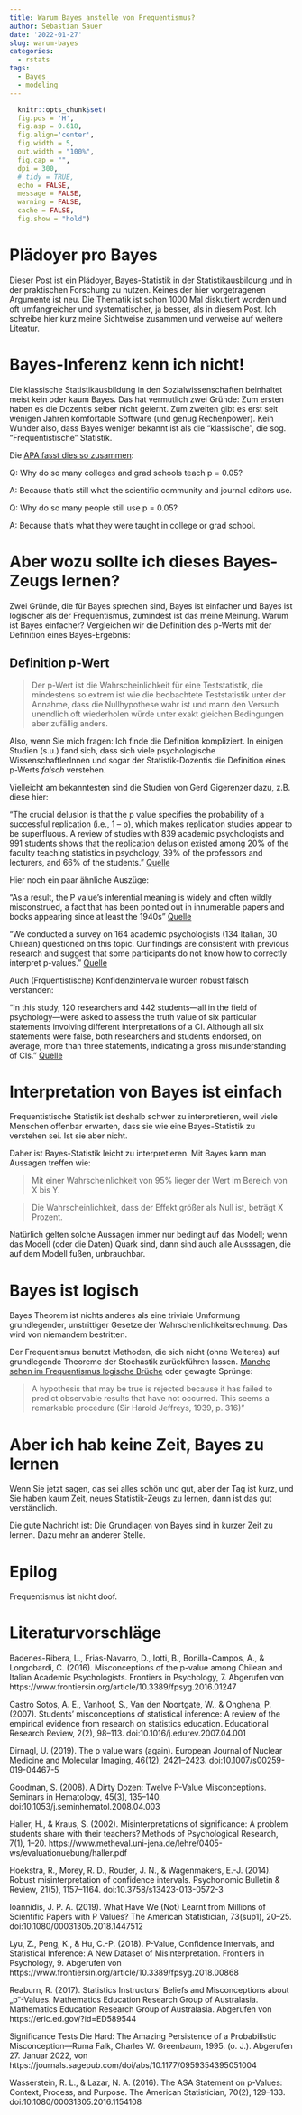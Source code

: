 ```yaml
---
title: Warum Bayes anstelle von Frequentismus?
author: Sebastian Sauer
date: '2022-01-27'
slug: warum-bayes
categories:
  - rstats
tags:
  - Bayes
  - modeling
---
```



```r
  knitr::opts_chunk$set(
  fig.pos = 'H',
  fig.asp = 0.618,
  fig.align='center',
  fig.width = 5,
  out.width = "100%",
  fig.cap = "", 
  dpi = 300,
  # tidy = TRUE,
  echo = FALSE,
  message = FALSE,
  warning = FALSE,
  cache = FALSE,
  fig.show = "hold")
```



# Plädoyer pro Bayes

Dieser Post ist ein Plädoyer, Bayes-Statistik in der Statistikausbildung und in der praktischen Forschung zu nutzen.
Keines der hier vorgetragenen Argumente ist neu.
Die Thematik ist schon 1000 Mal diskutiert worden und oft umfangreicher und systematischer,
ja besser, als in diesem Post.
Ich schreibe hier kurz meine Sichtweise zusammen und verweise auf weitere Liteatur.



# Bayes-Inferenz kenn ich nicht!

Die klassische Statistikausbildung in den Sozialwissenschaften beinhaltet meist kein oder kaum Bayes.
Das hat vermutlich zwei Gründe: Zum ersten haben es die Dozentis selber nicht gelernt. 
Zum zweiten gibt es erst seit wenigen Jahren komfortable Software (und genug Rechenpower).
Kein Wunder also, dass Bayes weniger bekannt ist als die "klassische",
die sog. "Frequentistische" Statistik.


Die [APA fasst dies so zusammen](https://www.tandfonline.com/doi/full/10.1080/00031305.2016.1154108):

Q: Why do so many colleges and grad schools teach p = 0.05?

A: Because that's still what the scientific community and journal editors use.

Q: Why do so many people still use p = 0.05?

A: Because that's what they were taught in college or grad school.




# Aber wozu sollte ich dieses Bayes-Zeugs lernen?

Zwei Gründe, die für Bayes sprechen sind, Bayes ist einfacher und Bayes ist logischer als der Frequentismus,
zumindest ist das meine Meinung.
Warum ist Bayes einfacher? Vergleichen wir die Definition des p-Werts mit der Definition eines Bayes-Ergebnis:


## Definition p-Wert

>    Der p-Wert ist die Wahrscheinlichkeit für eine Teststatistik, die mindestens so extrem ist wie die beobachtete Teststatistik unter der Annahme, dass die Nullhypothese wahr ist und mann den Versuch unendlich oft wiederholen würde unter exakt gleichen Bedingungen aber zufällig anders.


Also, wenn Sie mich fragen: Ich finde die Definition kompliziert. 
In einigen Studien (s.u.) fand sich, dass sich viele psychologische WissenschaftlerInnen und sogar der Statistik-Dozentis die Definition eines p-Werts *falsch* verstehen.

Vielleicht am bekanntesten sind die Studien von Gerd Gigerenzer dazu, z.B. diese hier:


"The crucial delusion is that the p value specifies the probability of a successful replication (i.e., 1 – p), which makes replication studies appear to be superfluous. A review of studies with 839 academic psychologists and 991 students shows that the replication delusion existed among 20% of the faculty teaching statistics in psychology, 39% of the professors and lecturers, and 66% of the students." [Quelle](https://journals.sagepub.com/doi/full/10.1177/2515245918771329)

Hier noch ein paar ähnliche Auszüge:

"As a result, the P value's inferential meaning is widely and often wildly misconstrued, a fact that has been pointed out in innumerable papers and books appearing since at least the 1940s" [Quelle](https://www.sciencedirect.com/science/article/abs/pii/S0037196308000620)


"We conducted a survey on 164 academic psychologists (134 Italian, 30 Chilean) questioned on this topic. Our findings are consistent with previous research and suggest that some participants do not know how to correctly interpret p-values." [Quelle](https://www.frontiersin.org/articles/10.3389/fpsyg.2016.01247/full)


Auch (Frquentistische) Konfidenzintervalle wurden robust falsch verstanden:


"In this study, 120 researchers and 442 students—all in the field of psychology—were asked to assess the truth value of six particular statements involving different interpretations of a CI. Although all six statements were false, both researchers and students endorsed, on average, more than three statements, indicating a gross misunderstanding of CIs." [Quelle](https://link.springer.com/article/10.3758/s13423-013-0572-3)




# Interpretation von Bayes ist einfach


Frequentistische Statistik ist deshalb schwer zu interpretieren,
weil viele Menschen offenbar erwarten, dass sie wie eine Bayes-Statistik zu verstehen sei.
Ist sie aber nicht.

Daher ist Bayes-Statistik leicht zu interpretieren.
Mit Bayes kann man Aussagen treffen wie:

>   Mit einer Wahrscheinlichkeit von 95% lieger der Wert im Bereich von X bis Y.

>   Die Wahrscheinlichkeit, dass der Effekt größer als Null ist, beträgt X Prozent.


Natürlich gelten solche Aussagen immer nur bedingt auf das Modell;
wenn das Modell (oder die Daten) Quark sind, 
dann sind auch alle Ausssagen, die auf dem Modell fußen, unbrauchbar.




# Bayes ist logisch

Bayes Theorem ist nichts anderes als eine triviale Umformung grundlegender,
unstrittiger Gesetze der Wahrscheinlichkeitsrechnung.
Das wird von niemandem bestritten.

Der Frequentismus benutzt Methoden, die sich nicht (ohne Weiteres) auf grundlegende
Theoreme der Stochastik zurückführen lassen.
[Manche sehen im Frequentismus logische Brüche](https://journals.sagepub.com/doi/abs/10.1177/0959354395051004) oder  gewagte Sprünge:

>    A hypothesis that may be true is rejected because it has failed to predict observable results that have not occurred. This seems a remarkable procedure (Sir Harold Jeffreys, 1939, p. 316)”



# Aber ich hab keine Zeit, Bayes zu lernen

Wenn Sie jetzt sagen, das sei alles schön und gut, aber der Tag ist kurz,
und Sie haben kaum Zeit, neues Statistik-Zeugs zu lernen,
dann ist das gut verständlich.

Die gute Nachricht ist: Die Grundlagen von Bayes sind in kurzer Zeit zu lernen.
Dazu mehr an anderer Stelle.




# Epilog

Frequentismus ist nicht doof.



# Literaturvorschläge

Badenes-Ribera, L., Frias-Navarro, D., Iotti, B., Bonilla-Campos, A., & Longobardi, C. (2016). Misconceptions of the p-value among Chilean and Italian Academic Psychologists. Frontiers in Psychology, 7. Abgerufen von https://www.frontiersin.org/article/10.3389/fpsyg.2016.01247

Castro Sotos, A. E., Vanhoof, S., Van den Noortgate, W., & Onghena, P. (2007). Students’ misconceptions of statistical inference: A review of the empirical evidence from research on statistics education. Educational Research Review, 2(2), 98–113. doi:10.1016/j.edurev.2007.04.001

Dirnagl, U. (2019). The p value wars (again). European Journal of Nuclear Medicine and Molecular Imaging, 46(12), 2421–2423. doi:10.1007/s00259-019-04467-5

Goodman, S. (2008). A Dirty Dozen: Twelve P-Value Misconceptions. Seminars in Hematology, 45(3), 135–140. doi:10.1053/j.seminhematol.2008.04.003

Haller, H., & Kraus, S. (2002). Misinterpretations of significance: A problem students share with their teachers? Methods of Psychological Research, 7(1), 1–20. https://www.metheval.uni-jena.de/lehre/0405-ws/evaluationuebung/haller.pdf

Hoekstra, R., Morey, R. D., Rouder, J. N., & Wagenmakers, E.-J. (2014). Robust misinterpretation of confidence intervals. Psychonomic Bulletin & Review, 21(5), 1157–1164. doi:10.3758/s13423-013-0572-3

Ioannidis, J. P. A. (2019). What Have We (Not) Learnt from Millions of Scientific Papers with P Values? The American Statistician, 73(sup1), 20–25. doi:10.1080/00031305.2018.1447512

Lyu, Z., Peng, K., & Hu, C.-P. (2018). P-Value, Confidence Intervals, and Statistical Inference: A New Dataset of Misinterpretation. Frontiers in Psychology, 9. Abgerufen von https://www.frontiersin.org/article/10.3389/fpsyg.2018.00868

Reaburn, R. (2017). Statistics Instructors’ Beliefs and Misconceptions about „p“-Values. Mathematics Education Research Group of Australasia. Mathematics Education Research Group of Australasia. Abgerufen von https://eric.ed.gov/?id=ED589544

Significance Tests Die Hard: The Amazing Persistence of a Probabilistic Misconception—Ruma Falk, Charles W. Greenbaum, 1995. (o. J.). Abgerufen 27. Januar 2022, von https://journals.sagepub.com/doi/abs/10.1177/0959354395051004

Wasserstein, R. L., & Lazar, N. A. (2016). The ASA Statement on p-Values: Context, Process, and Purpose. The American Statistician, 70(2), 129–133. doi:10.1080/00031305.2016.1154108










